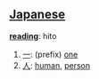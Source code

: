 == [[Japanese]] ==                                          

'''[[reading]]''': hito
# [[一]]: (prefix) [[one]]
# [[人]]: [[human]], [[person]]